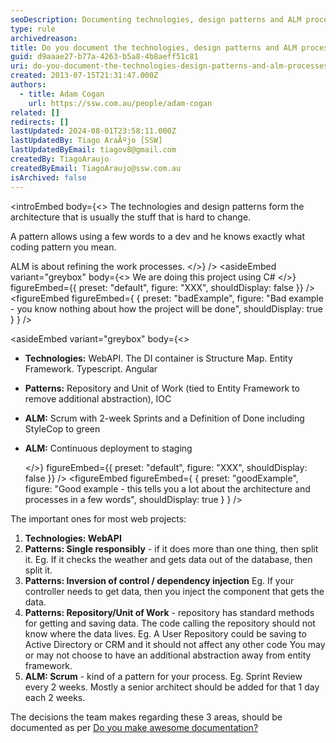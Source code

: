 ```yaml
---
seoDescription: Documenting technologies, design patterns and ALM processes helps refine project architecture and work processes.
type: rule
archivedreason:
title: Do you document the technologies, design patterns and ALM processes?
guid: d9aaae27-b77a-4263-b5a8-4b8aeff51c81
uri: do-you-document-the-technologies-design-patterns-and-alm-processes
created: 2013-07-15T21:31:47.000Z
authors:
  - title: Adam Cogan
    url: https://ssw.com.au/people/adam-cogan
related: []
redirects: []
lastUpdated: 2024-08-01T23:58:11.000Z
lastUpdatedBy: Tiago AraÃºjo [SSW]
lastUpdatedByEmail: tiagov8@gmail.com
createdBy: TiagoAraujo
createdByEmail: TiagoAraujo@ssw.com.au
isArchived: false
---
```


<introEmbed
  body={<>
The technologies and design patterns form the architecture that is usually the stuff that is hard to change.

A pattern allows using a few words to a dev and he knows exactly what coding pattern you mean.

ALM is about refining the work processes.
  </>}
/>
<asideEmbed
  variant="greybox"
  body={<>
    We are doing this project using C#
  </>}
  figureEmbed={{
    preset: "default",
    figure: "XXX",
    shouldDisplay: false
  }}
/>
<figureEmbed figureEmbed={ {
  preset: "badExample",
  figure: "Bad example - you know nothing about how the project will be done",
  shouldDisplay: true
} } />


<asideEmbed
  variant="greybox"
  body={<>
    
* **Technologies:** WebAPI. The DI container is Structure Map. Entity Framework. Typescript. Angular
* **Patterns:** Repository and Unit of Work (tied to Entity Framework to remove additional abstraction), IOC
* **ALM:** Scrum with 2-week Sprints and a Definition of Done including StyleCop to green
* **ALM:** Continuous deployment to staging

  </>}
  figureEmbed={{
    preset: "default",
    figure: "XXX",
    shouldDisplay: false
  }}
/>
<figureEmbed figureEmbed={ {
  preset: "goodExample",
  figure: "Good example - this tells you a lot about the architecture and processes in a few words",
  shouldDisplay: true
} } />


The important ones for most web projects:

1. **Technologies: WebAPI**
2. **Patterns: Single responsibly** - if it does more than one thing, then split it.
   Eg. If it checks the weather and gets data out of the database, then split it.
3. **Patterns: Inversion of control / dependency injection**
   Eg. If your controller needs to get data, then you inject the component that gets the data.
4. **Patterns: Repository/Unit of Work** - repository has standard methods for getting and saving data. The code calling the repository should not know where the data lives.
   Eg. A User Repository could be saving to Active Directory or CRM and it should not affect any other code
   You may or may not choose to have an additional abstraction away from entity framework.
5. **ALM: Scrum** - kind of a pattern for your process.
   Eg. Sprint Review every 2 weeks.
   Mostly a senior architect should be added for that 1 day each 2 weeks.

The decisions the team makes regarding these 3 areas, should be documented as per [Do you make awesome documentation?](/do-you-review-the-documentation)
